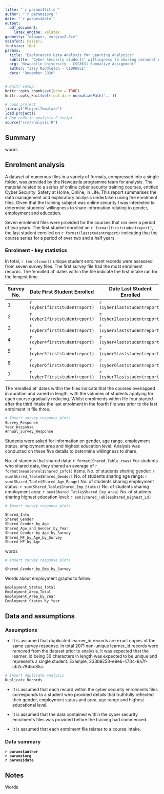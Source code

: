 ```yaml
---
title: "`r params$title`"
author: "`r params$org`"
date: "`r params$date`"
output: 
  pdf_document:
    latex_engine: xelatex
geometry: "a4paper, margin=2.5cm"
mainfont: Calibri
fontsize: 10pt
params:
  title: "Exploratory Data Analysis for Learning Analytics"
  subtitle: "Cyber Security students' willingness to sharing personal data"
  org: "Newcastle University - CSC8631 Summative Assignment"
  author: "Issy Middleton - C1000051"
  date: "December 2020"
---
```


```r
# Knitr setup
knitr::opts_chunk$set(echo = TRUE)
knitr::opts_knit$set(root.dir= normalizePath('..'))
```


```r
# Load project
library("ProjectTemplate")
load.project()
# Run code in analysis.R script
source("src/analysis.R")
```

## Summary

words

## Enrolment analysis

A dataset of numerous files in a variety of formats, compressed into a single folder, was provided by the Newcastle programme team for analysis. The material related to a series of online cyber security training courses, entitled Cyber Security: Safety at Home, Online, in Life. This report summarises the data management and exploratory analysis undertaken using the enrolment files. Given that the training subject was online security I was interested to determine students' willingness to share information relating to gender, employment and education. 

Seven enrolment files were provided for the courses that ran over a period of two years. The first student enrolled on `r format(firststudentreport)`, the last student enrolled on `r format(laststudentreport)` indicating that the course series for a period of over two and a half years.

### Enrolment - key statistics

In total, `r (enrolcount)` unique student enrolment records were assessed from seven survey files. The first survey file had the most enrolment records. The 'enrolled at' dates within the file indicate the first intake ran for the longest time.

Survey No.|    Date First Student Enrolled   | Date Last Student Enrolled       |Duration (days) | No. of Students
--------|-----------------------------|------------------------------|--------------| ----------
1   |  `r (cyber1firststudentreport)` | `r (cyber1laststudentreport)`|`r format(cyber1durationdaysunique)` | `r (count1unique)`
2   |  `r (cyber2firststudentreport)` | `r (cyber2laststudentreport)`|`r format(cyber2durationdaysunique)` | `r (count2unique)`
3   |  `r (cyber3firststudentreport)` | `r (cyber3laststudentreport)`|`r format(cyber3durationdaysunique)` | `r (count3unique)`
4   |  `r (cyber4firststudentreport)` | `r (cyber4laststudentreport)`|`r format(cyber4durationdaysunique)` | `r (count4unique)`
5   |  `r (cyber5firststudentreport)` | `r (cyber5laststudentreport)`|`r format(cyber5durationdaysunique)` | `r (count5unique)`
6   |  `r (cyber6firststudentreport)` | `r (cyber6laststudentreport)`|`r format(cyber6durationdaysunique)` | `r (count6unique)`
7   |  `r (cyber7firststudentreport)` | `r (cyber7laststudentreport)`|`r format(cyber7durationdaysunique)` | `r (count7unique)`

\newpage

The 'enrolled at' dates within the files  indicate that the courses overlapped in duration and varied in length, with the volumes of students applying for each course gradually reducing. Whilst enrolments within file four started after the third intake the last enrolment in the fourth file was prior to the last enrolment in file three. 

```r
# Insert survey response plots
Survey_Response
Year_Response
Annual_Survey_Response

```

Students were asked for information on gender, age range, employment status, employment area and highest education level. Analysis was conducted on these five details to determine willingness to share.

No. of students that shared data: `r format(Shared_Table_rows)`
For students who shared data, they shared an average of `r format(mean(enrol$Shared_Info))` items.
No. of students sharing gender: `r sum(Shared_Table$Shared_Gender)`
No. of students sharing age range: `r sum(Shared_Table$Shared_Age_Range)`
No. of students sharing employment status: `r sum(Shared_Table$Shared_Emp_Status)`
No. of students sharing employment area: `r sum(Shared_Table$Shared_Emp_Area)`
No. of students sharing highest education level: `r sum(Shared_Table$Shared_Highest_Ed)`


```r
# Insert survey response plots

Shared_Info
Shared_Gender
Shared_Gender_by_Age
Shared_Age_and_Gender_by_Year
Shared_Gender_by_Age_by_Survey
Shared_MF_by_Age_by_Survey
Shared_MF_by_Age

```

words

```r
# Insert survey response plots

Shared_Gender_by_Emp_by_Survey

```

Words about employment graphs to follow

```r
Employment_Status_Total
Employment_Area_Total
Employment_Area_by_Year
Employment_Status_by_Year
```


\newpage

## Data and assumptions

### Assumptions

- It is assumed that duplicated learner_id records are exact copies of the same survey response. In total 2071 non-unique learner_id records were removed from the dataset prior to analysis. It was expected that the learner_id being 36 characters in length was expected to be unique and represents a single student. Example, 233b9253-e8e6-4734-8a7f-cb2c7845c85a.


```r
# Insert duplicate analysis
Duplicate_Records

```

- It is assumed that each record within the cyber security enrolments files corresponds to a student who provided details that truthfully reflected their gender, employment status and area, age range and highest educational level.

- It is assumed that the data contained within the cyber security enrolments files was provided before the training had commenced.

- It is assumed that each enrolment file relates to a course intake.

### Data summary





**`r params$author`**  
**`r params$org`**  
**`r params$date`**

## Notes

Words

